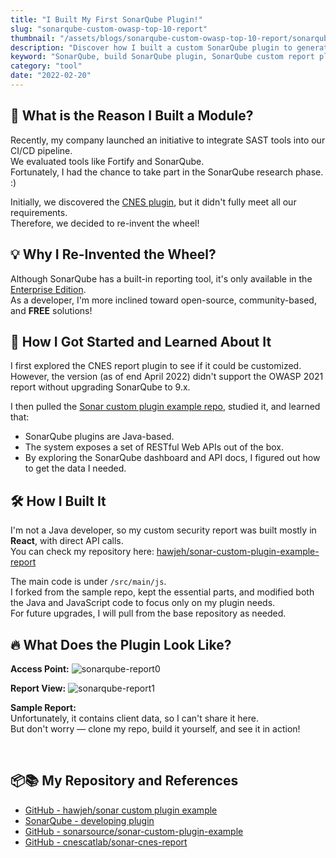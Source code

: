 ```yaml
---
title: "I Built My First SonarQube Plugin!"
slug: "sonarqube-custom-owasp-top-10-report"
thumbnail: "/assets/blogs/sonarqube-custom-owasp-top-10-report/sonarqube-logo.png"
description: "Discover how I built a custom SonarQube plugin to generate security reports tailored to OWASP Top 10 using React and REST APIs"
keyword: "SonarQube, build SonarQube plugin, SonarQube custom report plugin, SonarQube OWASP Top 10 report, SonarQube plugin development, SonarQube React plugin"
category: "tool"
date: "2022-02-20"
---
```



## 🚩 What is the Reason I Built a Module?

Recently, my company launched an initiative to integrate SAST tools into our CI/CD pipeline.  
We evaluated tools like Fortify and SonarQube.  
Fortunately, I had the chance to take part in the SonarQube research phase. :)

Initially, we discovered the [CNES plugin](https://github.com/cnescatlab/sonar-cnes-report), but it didn't fully meet all our requirements.  
Therefore, we decided to re-invent the wheel!


## 💡 Why I Re-Invented the Wheel?

Although SonarQube has a built-in reporting tool, it's only available in the [Enterprise Edition](https://www.sonarqube.org/enterprise-edition/).  
As a developer, I'm more inclined toward open-source, community-based, and **FREE** solutions!


## 🚀 How I Got Started and Learned About It

I first explored the CNES report plugin to see if it could be customized.  
However, the version (as of end April 2022) didn't support the OWASP 2021 report without upgrading SonarQube to 9.x.

I then pulled the [Sonar custom plugin example repo](https://github.com/SonarSource/sonar-custom-plugin-example), studied it, and learned that:

- SonarQube plugins are Java-based.
- The system exposes a set of RESTful Web APIs out of the box.
- By exploring the SonarQube dashboard and API docs, I figured out how to get the data I needed.


## 🛠️ How I Built It

I'm not a Java developer, so my custom security report was built mostly in **React**, with direct API calls.  
You can check my repository here: [hawjeh/sonar-custom-plugin-example-report](https://github.com/hawjeh/sonar-custom-plugin-example-report)

The main code is under `/src/main/js`.  
I forked from the sample repo, kept the essential parts, and modified both the Java and JavaScript code to focus only on my plugin needs.  
For future upgrades, I will pull from the base repository as needed.


## 🔥 What Does the Plugin Look Like?

**Access Point:**
![sonarqube-report0](/assets/blogs/sonarqube-custom-owasp-top-10-report/sonarqube-report0.png)

**Report View:**
![sonarqube-report1](/assets/blogs/sonarqube-custom-owasp-top-10-report/sonarqube-report1.png)

**Sample Report:**  
Unfortunately, it contains client data, so I can't share it here.  
But don't worry — clone my repo, build it yourself, and see it in action!

<br/>

## 📦📚 My Repository and References

- [GitHub - hawjeh/sonar custom plugin example](https://github.com/hawjeh/sonar-custom-plugin-example-report)
- [SonarQube - developing plugin](https://docs.sonarqube.org/latest/extend/developing-plugin/)
- [GitHub - sonarsource/sonar-custom-plugin-example](https://github.com/SonarSource/sonar-custom-plugin-example)
- [GitHub - cnescatlab/sonar-cnes-report](https://github.com/cnescatlab/sonar-cnes-report)